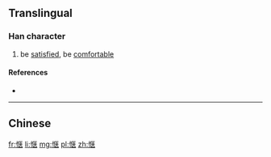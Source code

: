 {{also|愜}}
==Translingual==

===Han character===
{{Han char|rn=61|rad=心|as=08|sn=11|four=|canj=PSKT|ids=⿰忄⿷匚夹}}

# be [[satisfied]], be [[comfortable]]

====References====
* {{Han ref|kx=0392.181|hdz=42313.020|uh=60EC|ud=24812}}

----

==Chinese==
{{zh-see|愜}}

[[fr:惬]]
[[li:惬]]
[[mg:惬]]
[[pl:惬]]
[[zh:惬]]